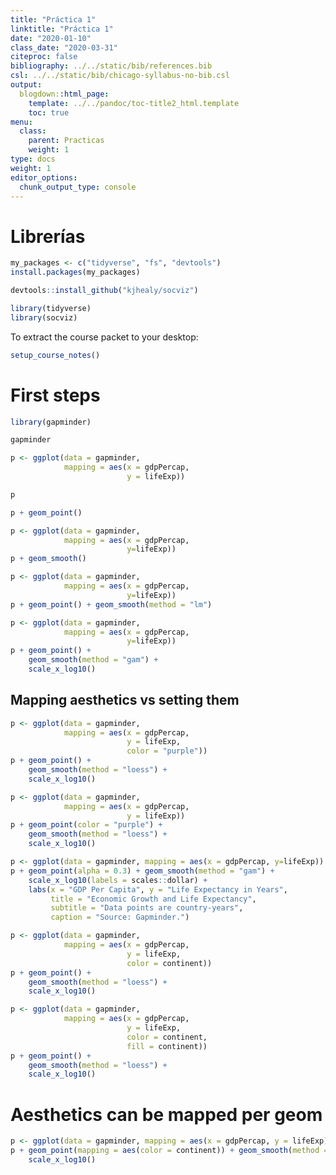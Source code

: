 ```yaml
---
title: "Práctica 1"
linktitle: "Práctica 1"
date: "2020-01-10"
class_date: "2020-03-31"
citeproc: false
bibliography: ../../static/bib/references.bib
csl: ../../static/bib/chicago-syllabus-no-bib.csl
output:
  blogdown::html_page:
    template: ../../pandoc/toc-title2_html.template
    toc: true
menu:
  class:
    parent: Practicas
    weight: 1
type: docs
weight: 1
editor_options:
  chunk_output_type: console
---
```



# Librerías

```r

my_packages <- c("tidyverse", "fs", "devtools")
install.packages(my_packages)

devtools::install_github("kjhealy/socviz")

```

```r

library(tidyverse)
library(socviz)


```

To extract the course packet to your desktop:

```r

setup_course_notes()
```

# First steps

```r

library(gapminder)

gapminder

```


```r

p <- ggplot(data = gapminder,
            mapping = aes(x = gdpPercap,
                          y = lifeExp))

p

```


```r
p + geom_point()
```


```r

p <- ggplot(data = gapminder,
            mapping = aes(x = gdpPercap,
                          y=lifeExp))
p + geom_smooth()

```

```r
p <- ggplot(data = gapminder,
            mapping = aes(x = gdpPercap,
                          y=lifeExp))
p + geom_point() + geom_smooth(method = "lm")
```


```r

p <- ggplot(data = gapminder,
            mapping = aes(x = gdpPercap,
                          y=lifeExp))
p + geom_point() +
    geom_smooth(method = "gam") +
    scale_x_log10()

```


## Mapping aesthetics vs setting them

```r

p <- ggplot(data = gapminder,
            mapping = aes(x = gdpPercap,
                          y = lifeExp,
                          color = "purple"))
p + geom_point() +
    geom_smooth(method = "loess") +
    scale_x_log10()
```

```r

p <- ggplot(data = gapminder,
            mapping = aes(x = gdpPercap,
                          y = lifeExp))
p + geom_point(color = "purple") +
    geom_smooth(method = "loess") +
    scale_x_log10()
```


```r

p <- ggplot(data = gapminder, mapping = aes(x = gdpPercap, y=lifeExp))
p + geom_point(alpha = 0.3) + geom_smooth(method = "gam") +
    scale_x_log10(labels = scales::dollar) +
    labs(x = "GDP Per Capita", y = "Life Expectancy in Years",
         title = "Economic Growth and Life Expectancy",
         subtitle = "Data points are country-years",
         caption = "Source: Gapminder.")
```


```r

p <- ggplot(data = gapminder,
            mapping = aes(x = gdpPercap,
                          y = lifeExp,
                          color = continent))
p + geom_point() +
    geom_smooth(method = "loess") +
    scale_x_log10()
```


```r

p <- ggplot(data = gapminder,
            mapping = aes(x = gdpPercap,
                          y = lifeExp,
                          color = continent,
                          fill = continent))
p + geom_point() +
    geom_smooth(method = "loess") +
    scale_x_log10()
```

# Aesthetics can be mapped per geom


```r

p <- ggplot(data = gapminder, mapping = aes(x = gdpPercap, y = lifeExp))
p + geom_point(mapping = aes(color = continent)) + geom_smooth(method = "loess") +
    scale_x_log10()
```

